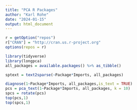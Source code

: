 ```yaml
---
title: "PCA R Packages"
author: "Karl Rohe"
date: "2024-01-15"
output: html_document
---
```


```r
r = getOption("repos")
r["CRAN"] = "http://cran.us.r-project.org"
options(repos = r)
```

```r
library(tidyverse)
library(longpca)
all_packages = available.packages() %>% as_tibble()
```

```r
sptext = text2sparse(~Package*Imports, all_packages)
```

```r
diagnose(1~Package*Imports, all_packages,is_text = TRUE)
pcs = pca_text(1~Package*Imports, all_packages, k = 10)
spcs = rotate(pcs)
top(pcs,1)
top(spcs,1)
```
